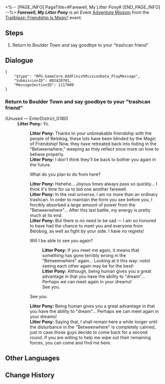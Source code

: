 <%-- [PAGE_INFO]
PageTitle=#Farewell, My Litter Pony#
[END_PAGE_INFO] --%>
{{Stub|Dialogue.}}
{{Mission Infobox
|id            = 8024207
|title         = 
|image         = <!--Mission Farewell, My Litter Pony.png-->
|type          = Adventure
|event_name    = Trailblaze: Friendship Is Magic!
|chapter       = 
|requirements  = {{subst:void|<!--Unknown: {"Type":"Manual"}-->}}
|summary       = <!--official mission summary from Fate's Atlas-->
|characters    = Litter Pony; Trailblazer
|startLocation = [[Jarilo-VI]] - [[Boulder Town]]
|world         = Jarilo-VI
|area          = Boulder Town
|prev          = 
|next          = 
|rewards       = Credit*5,000
}}
'''''Farewell, My Litter Pony''''' is an Event [[Adventure Mission]] from the [[Trailblaze: Friendship Is Magic!]] event.

==Steps==
# Return to Boulder Town and say goodbye to your "trashcan friend"

<!--
==Gameplay Notes==

--><!--
==Trial Character==

-->
==Dialogue==
{{Stub Dialogue}}
<pre>{
	"$type": "RPG.GameCore.AddFinishMissionData_PlayMessage",
	"SubmissionID": 802420703,
	"MessageSectionID": 1117000
}</pre>
{{Dialogue End}}

===Return to Boulder Town and say goodbye to your "trashcan friend"{{subst:void|<!--802420701-->}}===
{{Mission Description|type=adventure|location=Boulder Town|update|The shadowy creature has retreated, and Litter Pony is about to return to his own world. Before that, he wants to have a word with you...}}
{{Dialogue Start}}

;(Unused &mdash; EnterDistrict_G180)
:'''Litter Pony:''' Yo.
::'''Litter Pony:''' Thanks to your unbreakable friendship with the people of Belobog, these lots have been blinded by the Magic of Friendship! Now, they have retreated back into hiding in the "Betweenwhere," weeping as they reflect once more on how to behave properly.
::'''Litter Pony:''' I don't think they'll be back to bother you again in the future.
::{{DIcon|Arrow}} What do you plan to do from here?
::'''Litter Pony:''' Hehehe... Joyous times always pass so quickly... I think it's time for us to bid one another farewell.
::'''Litter Pony:''' In the real universe, I am no more than an ordinary trashcan. In order to maintain the form you see before you, I forcibly absorbed a large amount of power from the "Betweenwhere"... After this last battle, my energy is pretty much at its end.
::'''Litter Pony:''' But there is no need to be sad &mdash; I am so honored to have had the chance to meet you and everyone from Belobog, as well as fight by your side. I have no regrets!
::{{DIcon|Arrow}} Will I be able to see you again?
:::'''Litter Pony:''' If you meet me again, it means that something has gone terribly wrong in the "Betweenwhere" again... Looking at it this way: notot seeing each other again may be for the best!
:::'''Litter Pony:''' Although, being human gives you a great advantage in that you have the ability to "dream"... Perhaps we can meet again in your dreams!
:::See you.
::{{DIcon|Arrow}} See you.
::'''Litter Pony:''' Being human gives you a great advantage in that you have the ability to "dream"... Perhaps we can meet again in your dreams!
::'''Litter Pony:''' Saying that, I shall remain here a while longer until the disturbance in the "Betweenwhere" is completely calmed, just in case those guys decide to come back for a second round. If you are willing to help me wipe out their remaining forces, you can come and find me here.
::{{tx}}
{{Dialogue End}}

==Other Languages==
{{Other Languages
|en   = Farewell, My Litter Pony
|zhs  = 再见，小桶宝力！
|zht  = 再見，小桶寶力！
|ja   = バイバイ、マイリトルゴミー！
|ko   = 굿바이, 리틀통 포니!
|es   = ¡Adiós, mi pequeño cubito poni!
|fr   = Adieu, Salestia
|ru   = Прощай, Сумеречная Мусорка!
|th   = ลาก่อนมายลิตเติ้ลถัง!
|vi   = Tạm Biệt, Thùng Nhỏ!
|de   = Auf Wiedersehen, Little Tonni!
|id   = Selamat Tinggal, Tong Pony!
|pt   = Adeus, Meu Lixo Pônei
}}

==Change History==
{{Change History|2.4}}
